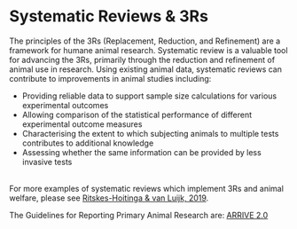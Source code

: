 # Systematic Reviews & 3Rs {#srs-3rs}

The principles of the 3Rs (Replacement, Reduction, and Refinement) are a framework for humane animal research. Systematic review is a valuable tool for advancing the 3Rs, primarily through the reduction and refinement of animal use in research. Using existing animal data, systematic reviews can contribute to improvements in animal studies including:

-   Providing reliable data to support sample size calculations for various experimental outcomes
-   Allowing comparison of the statistical performance of different experimental outcome measures
-   Characterising the extent to which subjecting animals to multiple tests contributes to additional knowledge
-   Assessing whether the same information can be provided by less invasive tests

<br>
For more examples of systematic reviews which implement 3Rs and animal welfare, please see [Ritskes-Hoitinga & van Luijk, 2019](https://www.mdpi.com/2076-2615/9/12/1163/htm){target="_blank"}. 


The Guidelines for Reporting Primary Animal Research are:  [ARRIVE 2.0](https://journals.plos.org/plosbiology/article?id=10.1371/journal.pbio.3000410){target="_blank"}
